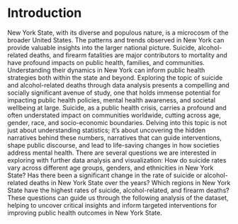 # Introduction

New York State, with its diverse and populous nature, is a microcosm of the broader United States. The patterns and trends observed in New York can provide valuable insights into the larger national picture. Suicide, alcohol-related deaths, and firearm fatalities are major contributors to mortality and have profound impacts on public health, families, and communities. Understanding their dynamics in New York can inform public health strategies both within the state and beyond.
Exploring the topic of suicide and alcohol-related deaths through data analysis presents a compelling and socially significant avenue of study, one that holds immense potential for impacting public health policies, mental health awareness, and societal wellbeing at large. Suicide, as a public health crisis, carries a profound and often understated impact on communities worldwide, cutting across age, gender, race, and socio-economic boundaries. Delving into this topic is not just about understanding statistics; it's about uncovering the hidden narratives behind these numbers, narratives that can guide interventions, shape public discourse, and lead to life-saving changes in how societies address mental health.
There are several questions we are interested in exploring with further data analysis and visualization: How do suicide rates vary across different age groups, genders, and ethnicities in New York State? Has there been a significant change in the rate of suicide or alcohol-related deaths in New York State over the years? Which regions in New York State have the highest rates of suicide, alcohol-related, and firearm deaths? These questions can guide us through the following analysis of the dataset, helping to uncover critical insights and inform targeted interventions for improving public health outcomes in New York State.
